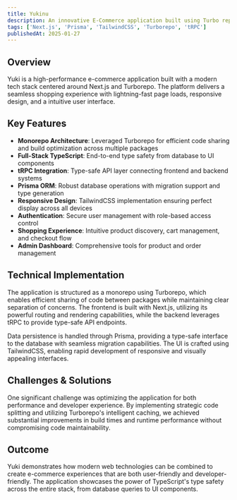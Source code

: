 ```yaml
---
title: Yukinu
description: An innovative E-Commerce application built using Turbo repo and Next.js, offering a seamless shopping experience with fast performance and modern design.
tags: ['Next.js', 'Prisma', 'TailwindCSS', 'Turborepo', 'tRPC']
publishedAt: 2025-01-27
---
```


## Overview

Yuki is a high-performance e-commerce application built with a modern tech stack centered around Next.js and Turborepo. The platform delivers a seamless shopping experience with lightning-fast page loads, responsive design, and a intuitive user interface.

## Key Features

- **Monorepo Architecture**: Leveraged Turborepo for efficient code sharing and build optimization across multiple packages
- **Full-Stack TypeScript**: End-to-end type safety from database to UI components
- **tRPC Integration**: Type-safe API layer connecting frontend and backend systems
- **Prisma ORM**: Robust database operations with migration support and type generation
- **Responsive Design**: TailwindCSS implementation ensuring perfect display across all devices
- **Authentication**: Secure user management with role-based access control
- **Shopping Experience**: Intuitive product discovery, cart management, and checkout flow
- **Admin Dashboard**: Comprehensive tools for product and order management

## Technical Implementation

The application is structured as a monorepo using Turborepo, which enables efficient sharing of code between packages while maintaining clear separation of concerns. The frontend is built with Next.js, utilizing its powerful routing and rendering capabilities, while the backend leverages tRPC to provide type-safe API endpoints.

Data persistence is handled through Prisma, providing a type-safe interface to the database with seamless migration capabilities. The UI is crafted using TailwindCSS, enabling rapid development of responsive and visually appealing interfaces.

## Challenges & Solutions

One significant challenge was optimizing the application for both performance and developer experience. By implementing strategic code splitting and utilizing Turborepo's intelligent caching, we achieved substantial improvements in build times and runtime performance without compromising code maintainability.

## Outcome

Yuki demonstrates how modern web technologies can be combined to create e-commerce experiences that are both user-friendly and developer-friendly. The application showcases the power of TypeScript's type safety across the entire stack, from database queries to UI components.
